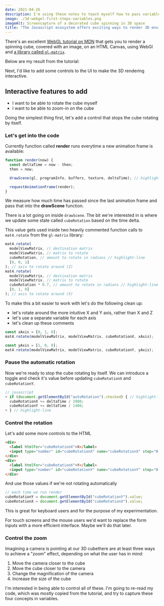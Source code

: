 ```yaml
---
date: 2021-04-26
description: I'm using these notes to teach myself how to pass variables into a WebGL 3D rendering. First up, rotation and lighting
image: ./3d-webgel-first-steps-variables.png
imageAlt: Screencapture of a decorated cube spinning in 3D space
title: "The Javascript ecosystem offers exciting ways to render 3D environments. I've wanted to look into this area for some time. Here, I'm taking my first steps with WebGL. I want to build a UI with basic controls and an interactive 3D canvas"
---
```


There's an excellent [WebGL tutorial on MDN](https://developer.mozilla.org/en-US/docs/Web/API/WebGL_API/Tutorial) that gets you to render a spinning cube, covered with an image, on an HTML Canvas, using WebGl and [a library called `gl-matrix`](https://github.com/toji/gl-matrix).

Below are my result from the tutorial:

<EmbedFrame src="/embeds/3d-web-gl-first-steps-variables/simple-spinning-cube/" />

Next, I'd like to add some controls to the UI to make the 3D rendering interactive.

## Interactive features to add

- I want to be able to rotate the cube myself
- I want to be able to zoom-in on the cube

Doing the simplest thing first, let's add a control that stops the cube rotating by itself.

### Let's get into the code

Currently function called **render** runs everytime a new animation frame is available:

```js
function render(now) {
  const deltaTime = now - then;
  then = now;

  drawScene(gl, programInfo, buffers, texture, deltaTime); // highlight-line

  requestAnimationFrame(render);
}
```

We measure how much time has passed since the last animation frame and pass that into the **drawScene** function.

There is a lot going on inside `drawScene`. The bit we're interested in is where we update some state called `cubeRotation` based on the time delta.

This value gets used inside two heavily commented function calls to `mat4.rotate` from the `gl-matrix` library:

```js
mat4.rotate(
  modelViewMatrix, // destination matrix
  modelViewMatrix, // matrix to rotate
  cubeRotation, // amount to rotate in radians // highlight-line
  [0, 0, 1]
); // axis to rotate around (Z)
mat4.rotate(
  modelViewMatrix, // destination matrix
  modelViewMatrix, // matrix to rotate
  cubeRotation * 0.7, // amount to rotate in radians // highlight-line
  [0, 1, 0]
); // axis to rotate around (X)
```

To make this a bit easier to work with let's do the following clean up:

- let's rotate around the more intuitive X and Y axis, rather than X and Z
- let's use a separate variable for each axis
- let's clean up these comments

```js
const xAxis = [0, 1, 0];
mat4.rotate(modelViewMatrix, modelViewMatrix, cubeRotationX, xAxis);

const yAxis = [1, 0, 0];
mat4.rotate(modelViewMatrix, modelViewMatrix, cubeRotationY, yAxis);
```

### Pause the automatic rotation

Now we're ready to stop the cube rotating by itself. We can introduce a toggle and check it's value before updating `cubeRotationX` and `cubeRotationY`.

```js
// javascript
+ if (document.getElementById("autoRotation").checked) { // highlight-line
  cubeRotationX += deltaTime / 2000;
  cubeRotationY += deltaTime / 1400;
+ } // highlight-line
```

<EmbedFrame src="/embeds/3d-web-gl-first-steps-variables/pause-spinning-cube/" />

### Control the rotation

Let's add some more controls to the HTML

```html
<div>
  <label htmlFor="cubeRotationX">X</label>
  <input type="number" id="cubeRotationX" name="cubeRotationX" step="0.05" />
</div>
<div>
  <label htmlFor="cubeRotationX">Y</label>
  <input type="number" id="cubeRotationY" name="cubeRotationY" step="0.05" />
</div>
```

And use those values if we're not rotating automatically

```js
// each time we run render
cubeRotationY = document.getElementById("cubeRotationY").value;
cubeRotationX = document.getElementById("cubeRotationX").value;
```

<EmbedFrame src="/embeds/3d-web-gl-first-steps-variables/control-spinning-cube/" />

This is great for keyboard users and for the purpose of my experimentation.

For touch screens and the mouse users we'd want to replace the form inputs with a more efficient interface. Maybe we'll do that later.

### Control the zoom

Imagining a camera is pointing at our 3D cubethere are at least three ways to achieve a "zoom" effect, depending on what the user has in mind:

1. Move the camera closer to the cube
1. Move the cube closer to the camera
1. Change the magnification of the camera
1. Increase the size of the cube

I'm interested in being able to control all of these. I'm going to re-read my code, which was mostly copied from the tutorial, and try to capture these four concepts in variables.

<EmbedFrame src="/embeds/3d-web-gl-first-steps-variables/zoom-spinning-cube/" />

<Stub />
